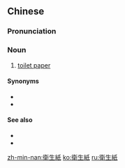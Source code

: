 {{also|衞生紙|卫生纸}}
==Chinese==
{{zh-forms|s=卫生纸|t2=衞生紙|type=21|lit=hygiene paper}}

===Pronunciation===
{{zh-pron
|m=wèishēngzhǐ
|c=wai6 sang1 zi2
|h=pfs=vi-sên-chṳ́
|mn=ōe-seng-chóa/ūi-seng-chóa
|cat=n
}}

===Noun===
{{zh-noun}}

# [[toilet paper]]

====Synonyms====
* {{zh-l|廁紙}}
* {{zh-l|手紙}}

====See also====
* {{zh-l|面巾紙}}
* {{zh-l|紙巾}}

[[zh-min-nan:衛生紙]]
[[ko:衛生紙]]
[[ru:衛生紙]]